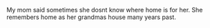 My mom said sometimes she dosnt know where home is for her. She remembers home as her grandmas house many years past. 